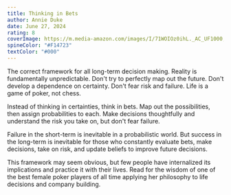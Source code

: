 ```yaml
---
title: Thinking in Bets
author: Annie Duke
date: June 27, 2024
rating: 8
coverImage: https://m.media-amazon.com/images/I/71WOIOz0ihL._AC_UF1000,1000_QL80_.jpg
spineColor: "#F14723"
textColor: "#000"
---
```


The correct framework for all long-term decision making. Reality is fundamentally unpredictable. Don't try to perfectly map out the future. Don't develop a dependence on certainty. Don't fear risk and failure. Life is a game of poker, not chess.

Instead of thinking in certainties, think in bets. Map out the possibilities, then assign probabilities to each. Make decisions thoughtfully and understand the risk you take on, but don't fear failure.

Failure in the short-term is inevitable in a probabilistic world. But success in the long-term is inevitable for those who constantly evaluate bets, make decisions, take on risk, and update beliefs to improve future decisions.

This framework may seem obvious, but few people have internalized its implications and practice it with their lives. Read for the wisdom of one of the best female poker players of all time applying her philosophy to life decisions and company building.
